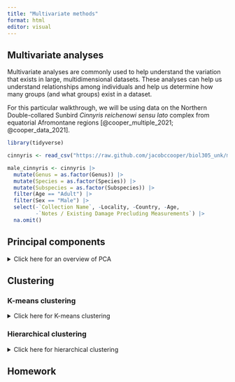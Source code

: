 ```yaml
---
title: "Multivariate methods"
format: html
editor: visual
---
```


## Multivariate analyses

Multivariate analyses are commonly used to help understand the variation that exists in large, multidimensional datasets. These analyses can help us understand relationships among individuals and help us determine how many groups (and what groups) exist in a dataset.

For this particular walkthrough, we will be using data on the Northern Double-collared Sunbird *Cinnyris reichenowi sensu lato* complex from equatorial Afromontane regions [@cooper_multiple_2021; @cooper_data_2021].

```r
library(tidyverse)

cinnyris <- read_csv("https://raw.github.com/jacobccooper/biol305_unk/main/datasets/cinnyris.csv")

male_cinnyris <- cinnyris |> 
  mutate(Genus = as.factor(Genus)) |> 
  mutate(Species = as.factor(Species)) |> 
  mutate(Subspecies = as.factor(Subspecies)) |> 
  filter(Age == "Adult") |> 
  filter(Sex == "Male") |> 
  select(-`Collection Name`, -Locality, -Country, -Age, 
         -`Notes / Existing Damage Precluding Measurements`) |> 
  na.omit()
```

## Principal components

<details>

<summary>Click here for an overview of PCA</summary>

A very common method of visualizing variation in population is using principal components analyses (PCA). Principal components help collapse multidimensional data into a few dimensions that explain the most variation possible across the dataset.

For principal components, we want to use the library `vegan`.

```r
library(vegan)
```

The function for principal components in `vegan` is `rda`, which will only work on a whole dataframe with no non-numeric data. Thus, we must create a new object of only numerical data and then re-merge it with the original dataframe. The row order is maintained, so this will not be an issue.

```r
male.cinnyris.data <- male_cinnyris |> 
  select(-Genus, -Species, -Subspecies, 
         -Collection, -Catalog, -Locality2, -Sex)

cinnyris.pca <- rda(male.cinnyris.data)

cinnyris.pca
```

Above, we can see that we now have a complex object that contains our PCA. We can use the function `biplot` to see how our data look and how our variables contributed to the principal components.

```r
biplot(cinnyris.pca)
ordihull(cinnyris.pca,
         group = male_cinnyris$Subspecies)
```

We can also do a `ggplot` to color our data and see how it works. Let's combine our datasets so we can do this.

```r
cinnyris.male.pca <- cbind(male_cinnyris, 
                           # extract PC values
                           cinnyris.pca$CA$u)

ggplot(cinnyris.male.pca, aes(x = PC1, y = PC2)) +
  geom_point() +
  theme_classic()
```

To the naked eye, these data seem to fall into two major clusters. This can be examined again, this time assigning colors to one of our explanatory variables: subspecies.

```r
ggplot(cinnyris.male.pca, aes(x = PC1, y = PC2, colour = Subspecies)) +
  geom_point() +
  stat_ellipse() +
  theme_classic()
```

As we can see, many of these birds fall into one of the two groups. Only one population - *genderuensis* - seems to really bridge both groups.

The following shows how each variable contributed to each principal component:

```r
cinnyris.pca$CA$v
```

We can also see the percent variance explained by each axis, which is contained within the eigenvectors of the PCA:

```r
cinnyris.pca$CA$eig/sum(cinnyris.pca$CA$eig)
```

The first principal component explains 68% of the variation, and the second 19% of the variation.

</details>

## Clustering

### K-means clustering

<details>

<summary>Click here for K-means clustering</summary>

</details>

### Hierarchical clustering

<details>

<summary>Click here for hierarchical clustering</summary>

</details>

## Homework
